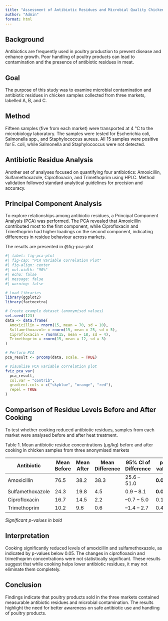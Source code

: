 ```yaml
---
title: "Assessment of Antibiotic Residues and Microbial Quality Chicken"
author: "Admin"
format: html
---
```


## Background

Antibiotics are frequently used in poultry production to prevent disease and enhance growth. Poor handling of poultry products can lead to contamination and the presence of antibiotic residues in meat.

## Goal

The purpose of this study was to examine microbial contamination and antibiotic residues in chicken samples collected from three markets, labelled A, B, and C.

## Method

Fifteen samples (five from each market) were transported at 4 °C to the microbiology laboratory. The samples were tested for Escherichia coli, Salmonella spp., and Staphylococcus aureus. All 15 samples were positive for E. coli, while Salmonella and Staphylococcus were not detected.

## Antibiotic Residue Analysis

Another set of analyses focused on quantifying four antibiotics: Amoxicillin, Sulfamethoxazole, Ciprofloxacin, and Trimethoprim using HPLC. Method validation followed standard analytical guidelines for precision and accuracy.

## Principal Component Analysis

To explore relationships among antibiotic residues, a Principal Component Analysis (PCA) was performed. The PCA revealed that Amoxicillin contributed most to the first component, while Ciprofloxacin and Trimethoprim had higher loadings on the second component, indicating differences in residue behaviour across markets.

The results are presented in @fig-pca-plot

```r
#| label: fig-pca-plot
#| fig-cap: "PCA Variable Correlation Plot"
#| fig-align: center
#| out.width: "90%"
#| echo: false
#| message: false
#| warning: false

# Load libraries
library(ggplot2)
library(factoextra)

# Create example dataset (anonymised values)
set.seed(123)
data <- data.frame(
  Amoxicillin = rnorm(15, mean = 70, sd = 10),
  Sulfamethoxazole = rnorm(15, mean = 25, sd = 5),
  Ciprofloxacin = rnorm(15, mean = 18, sd = 4),
  Trimethoprim = rnorm(15, mean = 12, sd = 3)
)

# Perform PCA
pca_result <- prcomp(data, scale. = TRUE)

# Visualise PCA variable correlation plot
fviz_pca_var(
  pca_result,
  col.var = "contrib",
  gradient.cols = c("skyblue", "orange", "red"),
  repel = TRUE
)
```

## Comparison of Residue Levels Before and After Cooking

To test whether cooking reduced antibiotic residues, samples from each market were analysed before and after heat treatment.

Table 1. Mean antibiotic residue concentrations (µg/kg) before and after cooking in chicken samples from three anonymised markets

| Antibiotic | Mean Before | Mean After | Mean Difference | 95% CI of Difference | p-value |
|----|----|----|----|----|----|
| Amoxicillin | 76.5 | 38.2 | 38.3 | 25.6 – 51.0 | **0.002** |
| Sulfamethoxazole | 24.3 | 19.8 | 4.5 | 0.9 – 8.1 | **0.04** |
| Ciprofloxacin | 16.7 | 14.5 | 2.2 | –0.7 – 5.0 | 0.18 |
| Trimethoprim | 10.2 | 9.6 | 0.6 | –1.4 – 2.7 | 0.47 |

*Significant p-values in bold*

## Interpretation

Cooking significantly reduced levels of amoxicillin and sulfamethoxazole, as indicated by p-values below 0.05. The changes in ciprofloxacin and trimethoprim concentrations were not statistically significant. These results suggest that while cooking helps lower antibiotic residues, it may not eliminate them completely.

## Conclusion

Findings indicate that poultry products sold in the three markets contained measurable antibiotic residues and microbial contamination. The results highlight the need for better awareness on safe antibiotic use and handling of poultry products.
